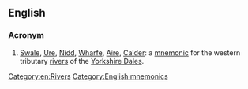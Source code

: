 ==English==

===Acronym===
{{rfc-header|Acronym}}
{{head|en|acronym}}

# [[Swale]], [[Ure]], [[Nidd]], [[Wharfe]], [[Aire]], [[Calder]]: a [[mnemonic]] for the western tributary [[rivers]] of the [[w:Yorkshire Dales|Yorkshire Dales]].

[[Category:en:Rivers]]
[[Category:English mnemonics]]